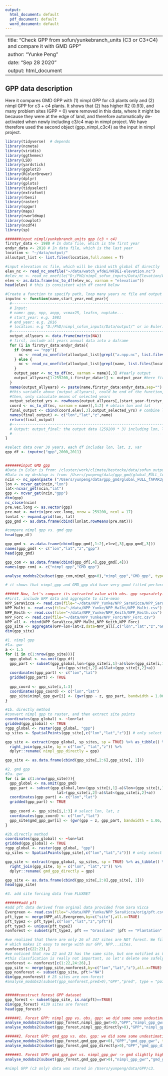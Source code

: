 ```yaml
---
output:
  html_document: default
  pdf_document: default
  word_document: default
---
```


---
title: "Check GPP from sofun/yunkebranch_units (C3 or C3+C4) and compare it with GMD GPP"
author: "Yunke Peng"
date: "Sep 28 2020"
output: html_document
---

## GPP data description

Here it compares GMD GPP with (1) nimpl GPP for c3 plants only and (2) nimpl GPP for c3 + c4 plants. It shows that (2) has higher R2 (0.93), and many problem sites (GPP = 0) were removed in this data, where it might be because they were at the edge of land, and therefore automatically de-activated when newly including c3/c4 map in nimpl project. We have therefore used the second object (gpp_nimpl_c3c4) as the input in nimpl project.


```r

library(tidyverse)  # depends
library(ncmeta)
library(viridis)
library(ggthemes)
library(LSD)
library(yardstick)
library(ggplot2)
library(RColorBrewer)
library(dplyr)
library(gplots)
library(tidyselect)
library(extrafont)
library(rbeni)
library(raster)
library(spgwr)
library(maps)
library(rworldmap)
library(cowplot)
library(ncdf4)
library(sp)

#######input nimpl/yunkebranch_units gpp (c3 + c4)
firstyr_data <- 1980 # In data file, which is the first year
endyr_data <- 2018 # In data file, which is the last year
location <- "~/data/output/"
alloutput_list <- list.files(location,full.names = T)

#input elevation nc file, which will be cbind with global df directly
elev_nc <- read_nc_onefile("~/data/watch_wfdei/WFDEI-elevation.nc")
#elev_nc <- read_nc_onefile("D:/PhD/nimpl_sofun_inputs/Data/Elevation/WFDEI-elevation.nc")
elev <- as.data.frame(nc_to_df(elev_nc, varnam = "elevation"))
head(elev) # this is consistent with df coord below

#Create a function to specify path, loop many years nc file and output a dataframe (lon, lat, var).
inputnc <- function(name,start_year,end_year){
  #-----------------------------------------------------------------------
  # Input: 
  # name: gpp, npp, anpp, vcmax25, leafcn, nuptake...
  # start_year: e.g. 1981
  # end_year: e.g. 2016
  # location: e.g "D:/PhD/nimpl_sofun_inputs/Data/output/" or in Euler: "~/yunkebranch_units/outputnc/"
  #-----------------------------------------------------------------------
  output_allyears <- data.frame(matrix(NA))
  # first, include all years annual data into a daframe
  for (i in firstyr_data:endyr_data){
    if (name == "npp"){
      nc <- read_nc_onefile(alloutput_list[grepl("a.npp.nc", list.files(location,full.names = T))][i-firstyr_data+1]) #we only rely this to filter npp.nc file...
    } else {
      nc <- read_nc_onefile(alloutput_list[grepl(name, list.files(location,full.names = T))][i-firstyr_data+1]) #Input nc
    }
    output_year <- nc_to_df(nc, varnam = name)[,3] #Yearly output
    output_allyears[1:259200,i-firstyr_data+1] <- output_year #here first column represents first year of data file 's output
  }
  names(output_allyears) <- paste(name,firstyr_data:endyr_data,sep="")
  #this variable above (output_allyears), could be end of the function, which is variable at multiple years. But for our purporses, we need mean of select years
  #then, only calculate means of selected years
  output_selected_yrs <- rowMeans(output_allyears[,(start_year-firstyr_data+1):(end_year-firstyr_data+1)],na.rm = TRUE) # only calculated means based on selected start and end year (see function)
  coord <- nc_to_df(nc, varnam = name)[,1:2] # obtain lon and lat
  final_output <- cbind(coord,elev[,3],output_selected_yrs) # combine lon, lat,z with rowmeans variable
  names(final_output) <- c("lon","lat","z",name)
  return(final_output)
  #-----------------------------------------------------------------------
  # Output: output_final: the output data (259200 * 3) including lon, lat and value
  #-----------------------------------------------------------------------
}

#select data over 30 years, each df includes lon, lat, z, var
gpp_df <- inputnc("gpp",2000,2011)


#######input GMD gpp
#Data in Euler is from: /cluster/work/climate/bestocke/data/sofun_outputs/output_nc_global/global_FULL_fAPAR3g_v2_2000_2016.a.gpp.nc
#Data in my desktop is from: /Users/yunpeng/data/gpp_gmd/global_FULL_fAPAR3g_v2_2000_2016.a.gpp.nc
ncin <- nc_open(paste ("/Users/yunpeng/data/gpp_gmd/global_FULL_fAPAR3g_v2_2000_2016.a.gpp.nc"))
lon <- ncvar_get(ncin,"lon")
lat<-ncvar_get(ncin,"lat")
gpp <- ncvar_get(ncin,"gpp")
dim(gpp)
nc_close(ncin)
pre.vec.long <- as.vector(gpp)
pre.mat <- matrix(pre.vec.long, nrow = 259200, ncol = 17)
lonlat <- expand.grid(lon, lat)
gpp_gmd <- as.data.frame(cbind(lonlat,rowMeans(pre.mat)))

#compare nimpl gpp vs. gmd gpp
head(gpp_df)

gpp_gmd <- as.data.frame(cbind(gpp_gmd[,1:2],elev[,3],gpp_gmd[,3]))
names(gpp_gmd) <- c("lon","lat","z","gpp")
head(gpp_gmd)

gpp_com <- as.data.frame(cbind(gpp_df[,4],gpp_gmd[,4]))
names(gpp_com) <- c("nimpl_gpp","GMD_gpp")

analyse_modobs2(subset(gpp_com,nimpl_gpp>0),"nimpl_gpp","GMD_gpp", type = "points")

# it shows that nimpl_gpp and GMD_gpp did have very good fitted performance!

###### Now, let's compare its extracted value with obs. gpp separately.
#First, include GPP data and aggregate to site-mean
NPP_SaraVicca <- read.csv(file="~/data/NPP_Yunke/NPP_SaraVicca/NPP_SaraVicca.csv")
NPP_Malhi <- read.csv(file="~/data/NPP_Yunke/NPP_Malhi/NPP_Malhi.csv")
NPP_Keith <- read.csv(file="~/data/NPP_Yunke/NPP_Keith/NPP_Keith.csv")
NPP_Forc <- read.csv(file="~/data/NPP_Yunke/NPP_Forc/NPP_Forc.csv")
NPP_all <- rbind(NPP_SaraVicca,NPP_Malhi,NPP_Keith,NPP_Forc)
gpp_site <- aggregate(GPP~lon+lat+z,data=NPP_all[,c("lon","lat","z","GPP")],mean,na.rm=TRUE)
dim(gpp_site)

#1. nimpl gpp
#1a. gwr
a <- 1.5
for (i in c(1:nrow(gpp_site))){
  gpp_global <- na.omit(gpp_df)
  gpp_part <- subset(gpp_global,lon>(gpp_site[i,1]-a)&lon<(gpp_site[i,1]+a)&
                       lat>(gpp_site[i,2]-a)&lat<(gpp_site[i,2]+a))
  coordinates(gpp_part) <- c("lon","lat")
  gridded(gpp_part) <- TRUE
  
  gpp_coord <- gpp_site[i,1:3]
  coordinates(gpp_coord) <- c("lon","lat")
  gpp_site$nimpl_gpp_gwr[i] <- (gwr(gpp ~ z, gpp_part, bandwidth = 1.06, fit.points =gpp_coord,predictions=TRUE))$SDF$pred
}

#1b. directly method
#convert nimpl gpp to raster, and then extract site points
coordinates(gpp_global) <- ~lon+lat 
gridded(gpp_global) <- TRUE
rgpp_global <- raster(gpp_global, "gpp") 
sp_sites <- SpatialPoints(gpp_site[,c("lon","lat","z")]) # only select lon and lat

gpp_site <- extract(rgpp_global, sp_sites, sp = TRUE) %>% as_tibble() %>% 
  right_join(gpp_site, by = c("lon", "lat","z")) %>% 
  dplyr::rename( nimpl_gpp_directly = gpp)

gpp_site <- as.data.frame(cbind(gpp_site[,2:6],gpp_site[, 1]))

#2. gmd gpp
#2a. gwr
for (i in c(1:nrow(gpp_site))){
  gpp_global <- na.omit(gpp_gmd)
  gpp_part <- subset(gpp_global,lon>(gpp_site[i,1]-a)&lon<(gpp_site[i,1]+a)&
                       lat>(gpp_site[i,2]-a)&lat<(gpp_site[i,2]+a))
  coordinates(gpp_part) <- c("lon","lat")
  gridded(gpp_part) <- TRUE
  
  gpp_coord <- gpp_site[i,1:3] # select lon, lat, z
  coordinates(gpp_coord) <- c("lon","lat")
  gpp_site$gmd_gpp_gwr[i] <- (gwr(gpp ~ z, gpp_part, bandwidth = 1.06, fit.points =gpp_coord,predictions=TRUE))$SDF$pred
}

#2b.directly method
coordinates(gpp_global) <- ~lon+lat 
gridded(gpp_global) <- TRUE
rgpp_global <- raster(gpp_global, "gpp") 
sp_sites <- SpatialPoints(gpp_site[,c("lon","lat","z")]) # only select lon and lat

gpp_site <- extract(rgpp_global, sp_sites, sp = TRUE) %>% as_tibble() %>% 
  right_join(gpp_site, by = c("lon", "lat","z")) %>% 
  dplyr::rename( gmd_gpp_directly = gpp)

gpp_site <- as.data.frame(cbind(gpp_site[,2:8],gpp_site[, 1]))
head(gpp_site)

#3. add site forcing data from FLUXNET

#######add pft
#add pft data derived from orginal data provided from Sara Vicca
Evergreen <- read.csv(file="~/data/NPP_Yunke/NPP_SaraVicca/orig/pft.csv")
pft_type <- merge(NPP_all,Evergreen,by=c("site"),all.x=TRUE)
pft_type2 <- pft_type[,c("lon","lat","z","pft")]
pft_type3 <- unique(pft_type2)
nonforest <- subset(pft_type3, pft == "Grassland" |pft == "Plantation"|pft == "Cropland")

#we realized that there are only 26 of 347 sites are NOT forest. We filtered it at here, 
# which makes it easy to merge with our GPP, NPP...sites.
nonforest[c(22:23),] 
#we noticed that row 22 and 23 has the same site, but one notified as Cropland another notified as grassland, perhaps from different sources
#this classfication is really not important, so let's delete one safely (so that it will not cause trouble when merging)
nonforest <- nonforest[c(1:22,24:26),]
gpp_site <- merge(gpp_site,nonforest,by=c("lon","lat","z"),all.x=TRUE)
gpp_nonforest <- subset(gpp_site, pft!="NA")
dim(gpp_nonforest) # 25 sites are non-forest
#analyse_modobs2(subset(gpp_nonforest,pred>0),"GPP","pred", type = "points")


######construct forest GPP dataset
gpp_forest <- subset(gpp_site, is.na(pft)==TRUE)
dim(gpp_forest) #139 sites are forest
head(gpp_forest)

######1. Forest GPP: nimpl_gpp vs. obs. gpp: we did some some undestimation.
analyse_modobs2(subset(gpp_forest,nimpl_gpp_gwr>0),"GPP","nimpl_gpp_gwr", type = "points")
analyse_modobs2(subset(gpp_forest,nimpl_gpp_directly>0),"GPP","nimpl_gpp_directly", type = "points")

######2. Forest GPP: gmd_gpp vs. obs. gpp: we did some some undestimation.
analyse_modobs2(subset(gpp_forest,gmd_gpp_gwr>0),"GPP","gmd_gpp_gwr", type = "points")
analyse_modobs2(subset(gpp_forest,gmd_gpp_directly>0),"GPP","gmd_gpp_directly", type = "points")

######3. Forest GPP: gmd_gpp_gwr vs. nimpl_gpp_gwr -> gmd slightly high, but not too much!
analyse_modobs2(subset(gpp_forest,gmd_gpp_gwr>0),"nimpl_gpp_gwr","gmd_gpp_gwr", type = "points")

#nimpl GPP (c3 only) data was stored in /Users/yunpeng/data/GPP/c3.

```
